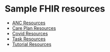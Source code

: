 # Sample FHIR resources

- [ANC Resources](https://github.com/opensrp/fhircore/tree/main/docs/engineering/app/configuring/writing-fhir/sample-fhir-resources/anc-resources)
- [Care Plan Resources](https://github.com/opensrp/fhircore/tree/main/docs/engineering/app/configuring/writing-fhir/sample-fhir-resources/care-plan)
- [Covid Resources](https://github.com/opensrp/fhircore/tree/main/docs/engineering/app/configuring/writing-fhir/sample-fhir-resources/covid-resources)
- [Task Resources](https://github.com/opensrp/fhircore/tree/main/docs/engineering/app/configuring/writing-fhir/sample-fhir-resources/task)
- [Tutorial Resources](https://github.com/opensrp/fhircore/tree/main/docs/engineering/app/configuring/writing-fhir/sample-fhir-resources/tutorial)
